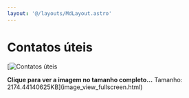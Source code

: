 ```yaml
---
layout: '@/layouts/MdLayout.astro'
---
```






Contatos úteis
==============







[<Image src="https://arapiraca.ufal.br/graduacao/ciencia-da-computacao/discentes/dicas-cartaz.png/%40%40images/08f81f2e-f4ed-4c57-988f-8719b4ec8418.svg" alt="Contatos úteis" inferSize />



**Clique para ver a imagem no tamanho completo…**
Tamanho: 2174.44140625KB](image_view_fullscreen.html)







